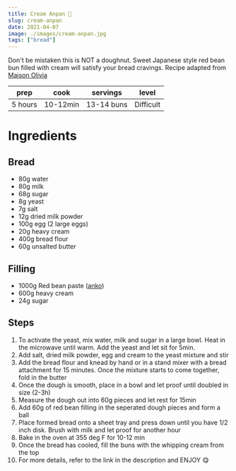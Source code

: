 ```yaml
---
title: Cream Anpan 🍞
slug: cream-anpan
date: 2021-04-07
image: ./images/cream-anpan.jpg
tags: ["bread"]
---
```


<StyledParagraph>Don't be mistaken this is NOT a doughnut. Sweet Japanese style red bean bun filled with cream will satisfy your bread cravings. Recipe adapted from <a href="https://youtu.be/Rq3kqAAXip4">Maison Olivia</a></StyledParagraph>

| prep | cook | servings | level |
| :--: | :--: | :------: | :---: |
| 5 hours | 10-12min |  13-14 buns  | Difficult  |

# Ingredients
## Bread 
- <ListItem>80g water</ListItem>
- <ListItem>80g milk</ListItem>
- <ListItem>68g sugar</ListItem>
- <ListItem>8g yeast</ListItem>
- <ListItem>7g salt</ListItem>
- <ListItem>12g dried milk powder</ListItem>
- <ListItem>100g egg (2 large eggs)</ListItem>
- <ListItem>20g heavy cream</ListItem>
- <ListItem>400g bread flour</ListItem>
- <ListItem>60g unsalted butter</ListItem>
## Filling
- <ListItem>1000g Red bean paste (<a href="https://www.justonecookbook.com/pressure-cooker-anko-red-bean-paste/">anko</a>)</ListItem>
- <ListItem>600g heavy cream</ListItem>
- <ListItem>24g sugar</ListItem>

## Steps

1. To activate the yeast, mix water, milk and sugar in a large bowl. Heat in the microwave until warm. Add the yeast and let sit for 5min.
2. Add salt, dried milk powder, egg and cream to the yeast mixture and stir 
3. Add the bread flour and knead by hand or in a stand mixer with a bread attachment for 15 minutes. Once the mixture starts to come together, fold in the butter
4. Once the dough is smooth, place in a bowl and let proof until doubled in size (2-3h)
5. Measure the dough out into 60g pieces and let rest for 15min 
6. Add 60g of red bean filling in the seperated dough pieces and form a ball 
7. Place formed bread onto a sheet tray and press down until you have 1/2 inch disk. Brush with milk and let proof for another hour 
8. Bake in the oven at 355 deg F for 10-12 min 
9. Once the bread has cooled, fill the buns with the whipping cream from the top
10. For more details, refer to the link in the description and ENJOY 😋
